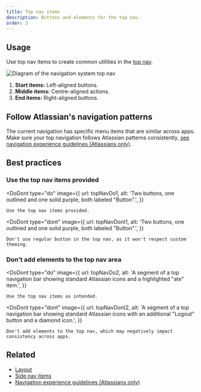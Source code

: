 ```yaml
---
title: Top nav items
description: Buttons and elements for the top nav.
order: 3
---
```



## Usage

Use top nav items to create common utilities in
the [top nav](/components/navigation-system/top-nav-items).

![Diagram of the navigation system top nav](./images/top-nav-anatomy.png)

1. **Start items:** Left-aligned buttons.
2. **Middle items:** Centre-aligned actions.
3. **End items:** Right-aligned buttons.

## Follow Atlassian's navigation patterns

The current navigation has specific menu items that are similar across apps. Make sure your top
navigation follows Atlassian patterns consistently,
[see navigation experience guidelines (Atlassians only)](https://hello.atlassian.net/wiki/spaces/navx/pages/5104144812).

## Best practices

### Use the top nav items provided

<DoDont
	type="do"
	image={{
		url: topNavDo1,
		alt: 'Two buttons, one outlined and one solid purple, both labeled "Button".',
	}}
>
	Use the top nav items provided.
</DoDont>

<DoDont
	type="dont"
	image={{
		url: topNavDont1,
		alt: 'Two buttons, one outlined and one solid purple, both labeled "Button".',
	}}
>
	Don't use regular button in the top nav, as it won't respect custom theming.
</DoDont>

### Don't add elements to the top nav area

<DoDont
	type="do"
	image={{
		url: topNavDo2,
		alt: 'A segment of a top navigation bar showing standard Atlassian icons and a highlighted "ate" item.',
	}}
>
	Use the top nav items as intended.
</DoDont>

<DoDont
	type="dont"
	image={{
		url: topNavDont2,
		alt: 'A segment of a top navigation bar showing standard Atlassian icons with an additional "Logout" button and a diamond icon.',
	}}
>
	Don't add elements to the top nav, which may negatively impact consistency across apps.
</DoDont>

## Related

- [Layout](/components/navigation-system/layout)
- [Side nav items](/components/navigation-system/side-nav-items)
- [Navigation experience guidelines (Atlassians only)](https://hello.atlassian.net/wiki/spaces/navx/pages/5104144812)
